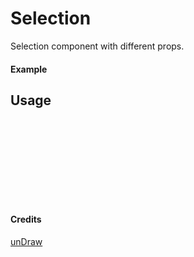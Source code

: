 
<Meta of={Selection} title="unDraw/Selection" />

# Selection

Selection component with different props.

#### Example

<Canvas of={Selection.Primary} />

## Usage

```ts
import { Selection } from "yadl-ui";

const Example = () => {
  return (
      <Selection />
  );
};

export default Example;
```

#### Credits
[unDraw](https://undraw.co/illustrations)
